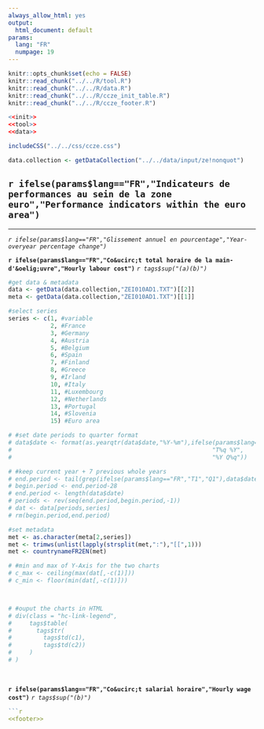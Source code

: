 ```yaml
---
always_allow_html: yes
output:
  html_document: default
params: 
  lang: "FR"
  numpage: 19
---
```


```r
knitr::opts_chunk$set(echo = FALSE)
knitr::read_chunk("../../R/tool.R")
knitr::read_chunk("../../R/data.R")
knitr::read_chunk("../../R/ccze_init_table.R")
knitr::read_chunk("../../R/ccze_footer.R")
```
```r
<<init>>
<<tool>>
<<data>>
```
```r
includeCSS("../../css/ccze.css")
```
```r
data.collection <- getDataCollection("../../data/input/ze!nonquot")
```

## `r ifelse(params$lang=="FR","Indicateurs de performances au sein de la zone euro","Performance indicators within the euro area")`

***
<p class="unitlegend">*`r ifelse(params$lang=="FR","Glissement annuel en pourcentage","Year-overyear percentage change")`*</p>
<p class="titlechart title">**`r ifelse(params$lang=="FR","Co&ucirc;t total horaire de la main-d'&oelig;uvre","Hourly labour cost")`** *`r tags$sup("(a)(b)")`*</p>

```r

#get data & metadata
data <- getData(data.collection,"ZEI010AD1.TXT")[[2]]
meta <- getData(data.collection,"ZEI010AD1.TXT")[[1]]

#select series
series <- c(1, #variable
            2, #France
            3, #Germany
            4, #Austria
            5, #Belgium
            6, #Spain
            7, #Finland
            8, #Greece
            9, #Irland
            10, #Italy
            11, #Luxembourg
            12, #Netherlands
            13, #Portugal
            14, #Slovenia
            15) #Euro area 

# #set date periods to quarter format
# data$date <- format(as.yearqtr(data$date,"%Y-%m"),ifelse(params$lang=="FR",
#                                                         "T%q %Y",
#                                                         "%Y Q%q"))

# #keep current year + 7 previous whole years
# end.period <- tail(grep(ifelse(params$lang=="FR","T1","Q1"),data$date),1)
# begin.period <- end.period-28
# end.period <- length(data$date)
# periods <- rev(seq(end.period,begin.period,-1))
# dat <- data[periods,series]
# rm(begin.period,end.period)

#set metadata
met <- as.character(meta[2,series])
met <- trimws(unlist(lapply(strsplit(met,":"),"[[",1)))
met <- countrynameFR2EN(met)

# #min and max of Y-Axis for the two charts
# c_max <- ceiling(max(dat[,-c(1)]))
# c_min <- floor(min(dat[,-c(1)]))



# #ouput the charts in HTML
# div(class = "hc-link-legend",
#     tags$table(
#       tags$tr(
#         tags$td(c1),
#         tags$td(c2))
#     )
# )

```

<p>&nbsp;</p>
<p class="titlechart">**`r ifelse(params$lang=="FR","Co&ucirc;t salarial horaire","Hourly wage cost")`** *`r tags$sup("(b)")`*</p>

```r



```r
<<footer>>
```


